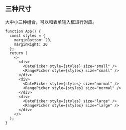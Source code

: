 ## 三种尺寸

大中小三种组合，可以和表单输入框进行对应。

```tsx live=true
function App() {
  const styles = {
    marginBottom: 20,
    marginRight: 20
  };
  return (
    <>
      <div>
        <DatePicker style={styles} size="small" />
        <RangePicker style={styles} size="small" />
      </div>
      <div>
        <DatePicker style={styles} size="normal" />
        <RangePicker style={styles} size="normal" />
      </div>
      <div>
        <DatePicker style={styles} size="large" />
        <RangePicker style={styles} size="large" />
      </div>
    </>
  );
}
```
